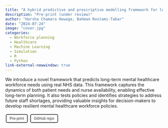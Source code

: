 ```yaml
---
title: "A hybrid predictive and prescriptive modelling framework for long-term mental healthcare workforce planning"
description: "Pre-print (under review)"
author: "Harsha Chamara Hewage, Bahman Rostami-Tabar"
date: "2024-07-24"
image: "cover.jpg"
categories:
  - Workforce planning
  - Healthcare
  - Machine Learning
  - Simulation
  - R
  - Python
link-external-newwindow: true
---
```


We introduce a novel framework that predicts long-term mental healthcare workforce needs using real NHS data. This framework captures the dynamics of both patient needs and nurse availability, enabling effective long-term planning. It also tests policies and identifies strategies to address future staff shortages, providing valuable insights for decision-makers to develop resilient mental healthcare workforce policies.

<link rel="stylesheet" href="https://cdnjs.cloudflare.com/ajax/libs/font-awesome/6.0.0-beta3/css/all.min.css">

<style>
/* Custom button style */
button {
  background-color: transparent; /* No filling */
  border: 2px solid rgb(55, 58, 60); /* Gray border */
  color: rgb(55, 58, 60); /* Gray text */
  padding: 5px 10px;
  text-align: center;
  text-decoration: none;
  display: inline-block;
  font-size: 12px;
  margin: 4px 2px;
  cursor: pointer;
  border-radius: 5px; /* Rounded corners */
}

/* Hover effect for Journal article */
#journal-article-btn:hover {
  border-color: #0066b2; /* Blue border on hover */
  color: #0066b2; /* Blue text on hover */
}

/* Hover effect for GitHub repo */
#github-repo-btn:hover {
  border-color: #00A86B; /* Green border on hover */
  color: #00A86B; /* Green text on hover */
}
</style>

<button id="journal-article-btn" onclick="window.open('https://arxiv.org/abs/2406.17463', '_blank');">
  <i class="fas fa-bookmark"></i> Pre-print
</button>
<button id="github-repo-btn" onclick="window.open('https://github.com/chamara7h', '_blank');">
  <i class="fab fa-github"></i> GitHub repo
</button>

